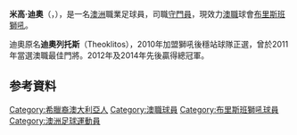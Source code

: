 {{noteTA
|G1=Football
|G2=FAcup
|G3=People
}}
{{Infobox football biography
| name           = Michael Theo
| image          = brisbane roar - Michael Theoklitos.jpg
| image_size     = 
| caption        = Theo playing for {{ALeague BR}} in 2011
| fullname       = Michael Theo
| birth_date     = {{birth date and age|1981|2|11|df=y}}
| birth_place    = [[澳洲|澳洲]][[墨爾本|墨爾本]]
| height         = {{convert|186|cm|ftin|abbr=on}}<ref>{{cite web|title=Michael Theo|url=http://www.football澳洲.com.au/布里斯班roar/Players/Michael-Theo/16|work=football澳洲.com.au|publisher=[[Football_Federation_澳洲|Football Federation 澳洲]]|accessdate=15 January 2014}}{{dead link|date=2018年4月 |bot=InternetArchiveBot |fix-attempted=yes }}</ref>
| position       = [[守門員_(足球)|守門員]]
| currentclub    = {{ALeague BR}}
| clubnumber     = 1
| years1         = 1998–2000 |clubs1 = Bulleen Inter Kings                    |caps1 = 0    |goals1 = 0
| years2         = 2000      |clubs2 = {{tsl|en|Bulleen Zebras|}}                     |caps2 = 1    |goals2 = 0
| years3         = 2000–2001 |clubs3 = {{tsl|en|South Melbourne FC|}} |caps3 = 0    |goals3 = 0
| years4         = 2001      |clubs4 = {{tsl|en|Bulleen Zebras|}}                     |caps4 = 24   |goals4= 0
| years5         = 2001–2002 |clubs5 = {{tsl|en|Football Kingz|}}                     |caps5 = 20   |goals5 = 0
| years6         = 2002–2003 |clubs6 = [[黑池足球會|黑池]]           |caps6 = 2    |goals6 = 0
| years7         = 2003–2004 |clubs7 = {{tsl|en|South Melbourne FC|}} |caps7 = 5    |goals7 = 0
| years8         = 2004      |clubs8 = {{tsl|en|Bulleen Zebras|}}                     |caps8 = 19   |goals8 = 0
| years9         = 2005–2009 |clubs9 = {{ALeague MV}}                         |caps9 = 71   |goals9 = 0
| years10        = 2009–2010 |clubs10 = [[諾域治城足球會|諾域治]]    |caps10 = 1   |goals10 = 0
| years11        = 2010–     |clubs11 = {{ALeague BR}}                        |caps11 = 155 |goals11 = 0
| pcupdate       = 30 April 2017
}}

'''米高·迪奧'''（{{lang-en|Michael Theo}}，{{bd|1981年|2月11日}}），是一名[[澳洲|澳洲]]職業足球員，司職[[守門員|守門員]]，現效力[[澳職|澳職]]球會[[布里斯班獅吼|布里斯班獅吼]]。

迪奧原名'''迪奧列托斯'''（Theoklitos），2010年加盟獅吼後穩站球隊正選，曾於2011年當選澳職最佳門將。2012年及2014年先後贏得總冠軍。
== 参考資料 ==
{{reflist}} 

{{DEFAULTSORT:Theo, Michael}}
[[Category:希臘裔澳大利亞人|Category:希臘裔澳大利亞人]]
[[Category:澳職球員|Category:澳職球員]]
[[Category:布里斯班獅吼球員|Category:布里斯班獅吼球員]]
[[Category:澳洲足球運動員|Category:澳洲足球運動員]]


{{fbr-stub}}